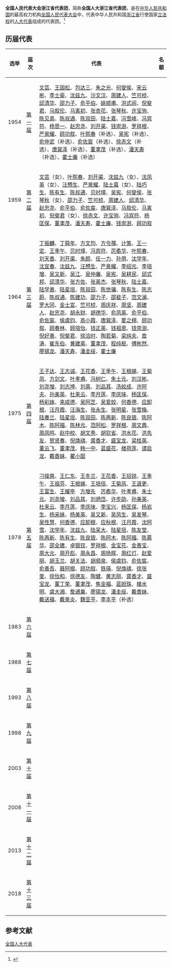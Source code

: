 {{Pathnav|全国人民代表大会|全国人民代表大会代表}}
{{Infobox constituency
|name              = 浙江省代表团
|type              = [[全国人民代表大会|全国人民代表大会]]
|constituency_link = 
|parl_name         = <!-- name of the law making body -->
|map1              = 
|map_size          = 
|image             = 
|map_entity        = 
|map_year          = 
|caption           = 
|district_label    = [[选区|选举单位]]
|district          = 
|region_label      = [[选举人|选举人]]数量
|region            = 
|population        = 
|electorate        = 
|towns             = 
|future            = 
|year              = 1954年
|abolished_label   = 
|abolished         = 
|members_label     = 代表团团长
|members           = 
|seats             = 
|elects_howmany    = 
|local_council_label = [[地方各级人民代表大会|省级人大]]
|local_council     = [[浙江省人民代表大会|浙江省人民代表大会]]
|next              = 
|previous          = 
|blank1_name       = 选举方式
|blank1_info       = 人大选举产生
}}
'''全国人民代表大会浙江省代表团'''，简称'''全国人大浙江省代表团'''，是在[[中华人民共和国|中华人民共和国]]的最高权力机构[[全国人民代表大会|全国人民代表大会]]中，代表中华人民共和国[[浙江省|浙江省]]行使国家[[立法权|立法权]]的[[人大代表|人大代表]]组成的代表团。<ref>{{Cite book|title=中华人民共和国职官志|author=何虎生, 李耀东, 向常福主编|publisher=中国社会出版社|year=2003|isbn=9787800883934|location=北京|pages=}}</ref>

== 历届代表 ==
{| class="wikitable"
|-
! style="width: 5%" |选举
! style="width: 8%" |届次
! 代表
! 名额
|-
! 1954
! [[第一届全国人民代表大会代表名单|第一届]]
| [[文芸|文芸]]、[[王国松|王国松]]、[[包达三|包达三]]、[[朱之光|朱之光]]、[[何燮侯|何燮侯]]、[[宋云彬|宋云彬]]、[[李士豪|李士豪]]、[[沈兹九|沈兹九]]、[[沙文汉|沙文汉]]、[[周建人|周建人]]、[[竺可桢|竺可桢]]、[[邱清华|邱清华]]、[[邵力子|邵力子]]、[[俞平伯|俞平伯]]、[[姚顺甫|姚顺甫]]、[[洪式闾|洪式闾]]、[[倪斐君|倪斐君]]、[[马叙伦|马叙伦]]、[[马寅初|马寅初]]、[[张杏花|张杏花]]、[[张琴秋|张琴秋]]、[[许宝驹|许宝驹]]、[[陈见真|陈见真]]、[[陈叔通|陈叔通]]、[[陈双田|陈双田]]、[[陆士嘉|陆士嘉]]、[[冯雪峰|冯雪峰]]、[[冯宾符|冯宾符]]、[[杨思一|杨思一]]、[[赵忠尧|赵忠尧]]、[[刘开渠|刘开渠]]、[[钱崇澍|钱崇澍]]、[[罗祥根|罗祥根]]、[[严景耀|严景耀]]、[[顾功叙|顾功叙]]、[[叶熙春|叶熙春]]（补选）、[[吴宪|吴宪]]（补选）、[[俞仲武|俞仲武]]（补选）、[[俞佐宸|俞佐宸]]（补选）、[[徐赤文|徐赤文]]（补选）、[[唐巽泽|唐巽泽]]（补选）、[[董聿茂|董聿茂]]（补选）、[[潘天寿|潘天寿]]（补选）、[[霍士廉|霍士廉]]（补选）
|
|-
! 1959
! [[第二届全国人民代表大会代表名单|第二届]]
| [[文芸|文芸]]（女）、[[叶熙春|叶熙春]]、[[刘开渠|刘开渠]]、[[沈兹九|沈兹九]]（女）、[[沈凤英|沈凤英]]（女）、[[汪槱生|汪槱生]]、[[严景耀|严景耀]]、[[陆士嘉|陆士嘉]]（女）、[[陆巧生|陆巧生]]、[[陈有生|陈有生]]、[[陈叔通|陈叔通]]、[[贝时璋|贝时璋]]、[[吴宪|吴宪]]、[[何燮侯|何燮侯]]、[[张琴秋|张琴秋]]（女）、[[邵力子|邵力子]]、[[竺可桢|竺可桢]]、[[周建人|周建人]]、[[邱清华|邱清华]]、[[赵忠尧|赵忠尧]]、[[俞平伯|俞平伯]]、[[俞佐宸|俞佐宸]]、[[唐巽泽|唐巽泽]]、[[马叙伦|马叙伦]]、[[马寅初|马寅初]]、[[倪斐君|倪斐君]]（女）、[[徐赤文|徐赤文]]、[[许宝驹|许宝驹]]、[[冯宾符|冯宾符]]、[[杨匡保|杨匡保]]、[[董聿茂|董聿茂]]、[[潘天寿|潘天寿]]、[[霍士廉|霍士廉]]、[[钱崇澍|钱崇澍]]、[[顾功叙|顾功叙]]
|
|-
! 1964
! [[第三届全国人民代表大会代表名单|第三届]]
| [[丁振麟|丁振麟]]、[[丁舜年|丁舜年]]、[[方文均|方文均]]、[[方令孺|方令孺]]、[[计策|计策]]、[[王一定|王一定]]、[[王季午|王季午]]、[[贝时璋|贝时璋]]、[[冯宾符|冯宾符]]、[[厉矞华|厉矞华]]、[[叶熙春|叶熙春]]、[[刘天香|刘天香]]、[[刘开渠|刘开渠]]、[[朱颜|朱颜]]、[[任一力|任一力]]、[[孙用|孙用]]、[[沈学年|沈学年]]、[[沈宜春|沈宜春]]、[[沈兹九|沈兹九]]、[[汪槱生|汪槱生]]、[[严景耀|严景耀]]、[[李绍元|李绍元]]、[[李培增|李培增]]、[[吴又新|吴又新]]、[[吴江|吴江]]、[[吴仲廉|吴仲廉]]、[[吴宪|吴宪]]、[[吴耕民|吴耕民]]、[[邱式邦|邱式邦]]、[[邱清华|邱清华]]、[[张方佐|张方佐]]、[[张英杰|张英杰]]、[[张琴秋|张琴秋]]、[[陆士嘉|陆士嘉]]、[[陆学善|陆学善]]、[[陆星垣|陆星垣]]、[[陈双田|陈双田]]、[[陈世骧|陈世骧]]、[[陈有生|陈有生]]、[[陈志蔚|陈志蔚]]、[[陈叔通|陈叔通]]、[[陈建功|陈建功]]、[[邵力子|邵力子]]、[[邵裴子|邵裴子]]、[[范文澜|范文澜]]、[[罗大冈|罗大冈]]、[[金士宣|金士宣]]、[[竺可桢|竺可桢]]、[[周庆祥|周庆祥]]、[[周坚|周坚]]、[[周建人|周建人]]、[[赵忠尧|赵忠尧]]、[[胡永财|胡永财]]、[[胡德华|胡德华]]、[[俞凤英|俞凤英]]、[[俞平伯|俞平伯]]、[[俞佐宸|俞佐宸]]、[[侯虞钧|侯虞钧]]、[[高小霞|高小霞]]、[[唐巽泽|唐巽泽]]、[[夏之栩|夏之栩]]、[[顾功叙|顾功叙]]、[[顾春林|顾春林]]、[[顾培怡|顾培怡]]、[[钱正英|钱正英]]、[[钱祖恩|钱祖恩]]、[[钱崇澍|钱崇澍]]、[[倪好善|倪好善]]、[[倪斐君|倪斐君]]、[[徐洽时|徐洽时]]、[[陶若菊|陶若菊]]、[[梁纯夫|梁纯夫]]、[[章涛|章涛]]、[[崔东伯|崔东伯]]、[[黄建英|黄建英]]、[[董聿茂|董聿茂]]、[[程纯枢|程纯枢]]、[[傅彬然|傅彬然]]、[[廖锡龙|廖锡龙]]、[[潘天寿|潘天寿]]、[[潘圭绥|潘圭绥]]、[[霍士廉|霍士廉]]
|
|-
! 1975
! [[第四届全国人民代表大会代表名单|第四届]]
| [[王子达|王子达]]、[[王志诚|王志诚]]、[[王花香|王花香]]、[[王季午|王季午]]、[[王根娣|王根娣]]、[[王菊凤|王菊凤]]、[[方剑文|方剑文]]、[[叶孝甫|叶孝甫]]、[[冯树仁|冯树仁]]、[[朱士元|朱士元]]、[[刘汉彬|刘汉彬]]、[[刘尧增|刘尧增]]、[[刘志坤|刘志坤]]、[[刘英|刘英]]、[[刘品其|刘品其]]、[[汤姣成|汤姣成]]、[[许阿夫|许阿夫]]、[[孙美英|孙美英]]、[[杜来云|杜来云]]、[[李月莲|李月莲]]、[[李庆味|李庆味]]、[[杨匡保|杨匡保]]、[[杨彩妹|杨彩妹]]、[[来成德|来成德]]、[[吴阿芝|吴阿芝]]、[[吴爱姣|吴爱姣]]、[[何香德|何香德]]、[[应卸根|应卸根]]、[[汪月霞|汪月霞]]、[[汪海生|汪海生]]、[[张永生|张永生]]、[[张明星|张明星]]、[[张雪梅|张雪梅]]、[[陆春兰|陆春兰]]、[[陆星垣|陆星垣]]、[[陈双田|陈双田]]、[[陈再新|陈再新]]、[[陈良银|陈良银]]、[[陈阿木|陈阿木]]、[[陈阿福|陈阿福]]、[[陈林元|陈林元]]、[[范阿松|范阿松]]、[[罗祥根|罗祥根]]、[[周文典|周文典]]、[[周凤鸣|周凤鸣]]、[[赵中校|赵中校]]、[[胡文秀|胡文秀]]、[[胡钦省|胡钦省]]、[[洪水花|洪水花]]、[[洪先友|洪先友]]、[[贺贤春|贺贤春]]、[[倪焕祺|倪焕祺]]、[[龚香才|龚香才]]、[[盛宝龙|盛宝龙]]、[[梁桂英|梁桂英]]、[[董云飞|董云飞]]、[[董聿茂|董聿茂]]、[[韩一中|韩一中]]、[[蓝盛花|蓝盛花]]、[[楼荷莲|楼荷莲]]、[[谭启龙|谭启龙]]、[[戴香妹|戴香妹]]、[[瞿小囡|瞿小囡]]
|
|-
! 1978
! [[第五届全国人民代表大会代表名单|第五届]]
| [[刁操爽|刁操爽]]、[[王仁东|王仁东]]、[[王冬兰|王冬兰]]、[[王花香|王花香]]、[[王招锐|王招锐]]、[[王季午|王季午]]、[[王祖芬|王祖芬]]、[[王根娣|王根娣]]、[[王培信|王培信]]、[[王菊凤|王菊凤]]、[[王道更|王道更]]、[[王富生|王富生]]、[[王耀亭|王耀亭]]　[[方增先|方增先]]　[[厉矞华|厉矞华]]、[[叶孝甫|叶孝甫]]、[[朱士元|朱士元]]、[[刘尧增|刘尧增]]、[[刘品其|刘品其]]、[[刘炳岱|刘炳岱]]、[[许步劭|许步劭]]、[[孙美英|孙美英]]、[[杜来云|杜来云]]、[[李月莲|李月莲]]、[[李庆味|李庆味]]、[[李宝兴|李宝兴]]、[[杨匡保|杨匡保]]、[[杨岩生|杨岩生]]、[[杨采妹|杨采妹]]、[[杨美英|杨美英]]、[[吴又新|吴又新]]、[[吴凤生|吴凤生]]、[[吴发琴|吴发琴]]、[[吴性慧|吴性慧]]、[[何香德|何香德]]、[[应卸根|应卸根]]、[[应秋根|应秋根]]、[[汪月霞|汪月霞]]、[[沈阿雪|沈阿雪]]、[[沈学年|沈学年]]、[[沈兹九|沈兹九]]、[[陆呆大|陆呆大]]、[[陆星垣|陆星垣]]、[[陈友堂|陈友堂]]、[[陈再新|陈再新]]、[[陈有生|陈有生]]、[[陈良银|陈良银]]、[[陈阿木|陈阿木]]、[[陈阿福|陈阿福]]、[[陈慕华|陈慕华]]、[[邵全建|邵全建]]、[[卓银钗|卓银钗]]、[[罗祥根|罗祥根]]、[[金宝花|金宝花]]、[[金善宝|金善宝]]、[[周大元|周大元]]、[[周开彪|周开彪]]、[[周永昌|周永昌]]、[[周扬辉|周扬辉]]、[[周红灯|周红灯]]、[[赵爱丽|赵爱丽]]、[[胡玉兰|胡玉兰]]、[[胡关法|胡关法]]、[[胡顺泉|胡顺泉]]、[[侯虞钧|侯虞钧]]、[[俞佐宸|俞佐宸]]、[[俞善吾|俞善吾]]、[[聂阿根|聂阿根]]、[[顾功叙|顾功叙]]、[[铁瑛|铁瑛]]、[[倪焕祺|倪焕祺]]、[[徐张奎|徐张奎]]、[[徐怡和|徐怡和]]、[[徐德友|徐德友]]、[[陶健_(1924年)|陶健]]、[[黄志刚|黄志刚]]、[[龚香才|龚香才]]、[[盛宝龙|盛宝龙]]、[[董丁荣|董丁荣]]、[[董聿茂|董聿茂]]、[[焦金福|焦金福]]、[[蓝妲珠|蓝妲珠]]、[[楼水明|楼水明]]、[[虞大湘|虞大湘]]、[[詹通巢|詹通巢]]、[[廖锡龙|廖锡龙]]、[[潘圭绥|潘圭绥]]、[[戴香妹|戴香妹]]、[[戴送福|戴送福]]、[[戴景炎|戴景炎]]、[[魏亚平|魏亚平]]、[[李丰平|李丰平]]（补选）
|
|-
! 1983
! [[第六届全国人民代表大会代表名单|第六届]]
|
|
|-
! 1988
! [[第七届全国人民代表大会代表名单|第七届]]
|
|
|-
! 1993
! [[第八届全国人民代表大会代表名单|第八届]]
|
|
|-
! 1998
! [[第九届全国人民代表大会代表名单|第九届]]
|
|
|-
! 2003
! [[第十届全国人民代表大会代表名单|第十届]]
|

|
|-
! 2008
! [[第十一届全国人民代表大会代表名单|第十一届]]
|
|
|-
! 2013
! [[第十二届全国人民代表大会代表名单|第十二届]]
|
|
|-
! 2018
! [[第十三届全国人民代表大会代表名单|第十三届]]
|
|
|}

== 参考文献 ==
{{Reflist|2}}

{{NPC}}
{{全国人民代表大会代表团}}

[[Category:全国人大代表|]]